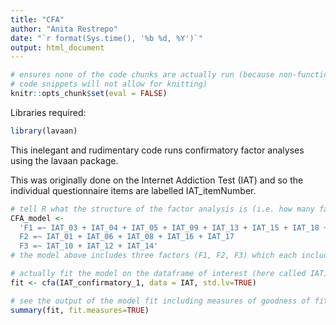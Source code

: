 ---
title: "CFA"
author: "Anita Restrepo"
date: "`r format(Sys.time(), '%b %d, %Y')`"
output: html_document
---
  
```{r include = FALSE}
# ensures none of the code chunks are actually run (because non-functional
# code snippets will not allow for knitting)
knitr::opts_chunk$set(eval = FALSE)
```
  
Libraries required:  
```{r}
library(lavaan)
```

This inelegant and rudimentary code runs confirmatory factor analyses using the lavaan package.  
  
This was originally done on the Internet Addiction Test (IAT) and so the individual questionnaire items are labelled IAT_itemNumber.  
```{r}
# tell R what the structure of the factor analysis is (i.e. how many factors and what items go into which factor):
CFA_model <- 
  'F1 =~ IAT_03 + IAT_04 + IAT_05 + IAT_09 + IAT_13 + IAT_15 + IAT_18 + IAT_19 + IAT_20
  F2 =~ IAT_01 + IAT_06 + IAT_08 + IAT_16 + IAT_17
  F3 =~ IAT_10 + IAT_12 + IAT_14' 
# the model above includes three factors (F1, F2, F3) which each include the relevant items

# actually fit the model on the dataframe of interest (here called IAT):
fit <- cfa(IAT_confirmatory_1, data = IAT, std.lv=TRUE)

# see the output of the model fit including measures of goodness of fit
summary(fit, fit.measures=TRUE)
```

